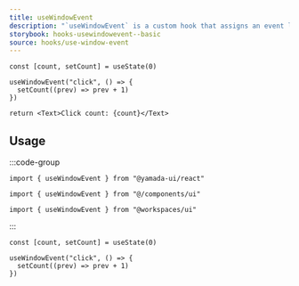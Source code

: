 ```yaml
---
title: useWindowEvent
description: "`useWindowEvent` is a custom hook that assigns an event listener to `window`."
storybook: hooks-usewindowevent--basic
source: hooks/use-window-event
---
```


```tsx preview functional client
const [count, setCount] = useState(0)

useWindowEvent("click", () => {
  setCount((prev) => prev + 1)
})

return <Text>Click count: {count}</Text>
```

## Usage

:::code-group

```tsx [package]
import { useWindowEvent } from "@yamada-ui/react"
```

```tsx [alias]
import { useWindowEvent } from "@/components/ui"
```

```tsx [monorepo]
import { useWindowEvent } from "@workspaces/ui"
```

:::

```tsx
const [count, setCount] = useState(0)

useWindowEvent("click", () => {
  setCount((prev) => prev + 1)
})
```
